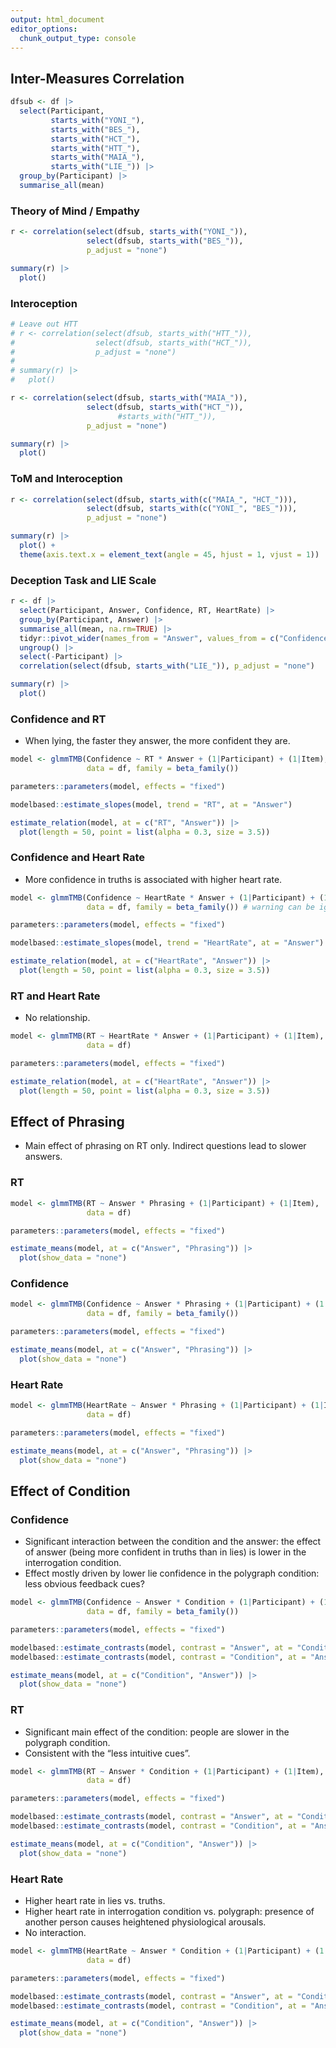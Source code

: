 ```yaml
---
output: html_document
editor_options: 
  chunk_output_type: console
---
```


## Inter-Measures Correlation {.tabset}

```r
dfsub <- df |> 
  select(Participant, 
         starts_with("YONI_"), 
         starts_with("BES_"),
         starts_with("HCT_"),
         starts_with("HTT_"),
         starts_with("MAIA_"),
         starts_with("LIE_")) |> 
  group_by(Participant) |> 
  summarise_all(mean)
```

### Theory of Mind / Empathy

```r
r <- correlation(select(dfsub, starts_with("YONI_")),
                 select(dfsub, starts_with("BES_")), 
                 p_adjust = "none")

summary(r) |> 
  plot() 
```

### Interoception

```r
# Leave out HTT
# r <- correlation(select(dfsub, starts_with("HTT_")),
#                  select(dfsub, starts_with("HCT_")), 
#                  p_adjust = "none")
# 
# summary(r) |> 
#   plot()
```

```r
r <- correlation(select(dfsub, starts_with("MAIA_")),
                 select(dfsub, starts_with("HCT_")), 
                        #starts_with("HTT_")), 
                 p_adjust = "none")

summary(r) |> 
  plot()
```

### ToM and Interoception

```r
r <- correlation(select(dfsub, starts_with(c("MAIA_", "HCT_"))),
                 select(dfsub, starts_with(c("YONI_", "BES_"))), 
                 p_adjust = "none")

summary(r) |> 
  plot() +
  theme(axis.text.x = element_text(angle = 45, hjust = 1, vjust = 1))
```

### Deception Task and LIE Scale

```r
r <- df |> 
  select(Participant, Answer, Confidence, RT, HeartRate) |> 
  group_by(Participant, Answer) |> 
  summarise_all(mean, na.rm=TRUE) |> 
  tidyr::pivot_wider(names_from = "Answer", values_from = c("Confidence", "RT", "HeartRate")) |> 
  ungroup() |> 
  select(-Participant) |> 
  correlation(select(dfsub, starts_with("LIE_")), p_adjust = "none")

summary(r) |> 
  plot()
```


### Confidence and RT

- When lying, the faster they answer, the more confident they are.

```r
model <- glmmTMB(Confidence ~ RT * Answer + (1|Participant) + (1|Item), 
                 data = df, family = beta_family())

parameters::parameters(model, effects = "fixed")
```

```r
modelbased::estimate_slopes(model, trend = "RT", at = "Answer")
```

```r
estimate_relation(model, at = c("RT", "Answer")) |> 
  plot(length = 50, point = list(alpha = 0.3, size = 3.5)) 
```

### Confidence and Heart Rate

- More confidence in truths is associated with higher heart rate.

```r
model <- glmmTMB(Confidence ~ HeartRate * Answer + (1|Participant) + (1|Item), 
                 data = df, family = beta_family()) # warning can be ignored

parameters::parameters(model, effects = "fixed")
```

```r
modelbased::estimate_slopes(model, trend = "HeartRate", at = "Answer")
```

```r
estimate_relation(model, at = c("HeartRate", "Answer")) |> 
  plot(length = 50, point = list(alpha = 0.3, size = 3.5)) 
```

### RT and Heart Rate

- No relationship.

```r
model <- glmmTMB(RT ~ HeartRate * Answer + (1|Participant) + (1|Item), 
                 data = df)

parameters::parameters(model, effects = "fixed")
```

```r
estimate_relation(model, at = c("HeartRate", "Answer")) |> 
  plot(length = 50, point = list(alpha = 0.3, size = 3.5)) 
```


## Effect of Phrasing {.tabset}

- Main effect of phrasing on RT only. Indirect questions lead to slower answers.

### RT

```r
model <- glmmTMB(RT ~ Answer * Phrasing + (1|Participant) + (1|Item), 
                 data = df) 

parameters::parameters(model, effects = "fixed")
```

```r
estimate_means(model, at = c("Answer", "Phrasing")) |> 
  plot(show_data = "none") 
```

### Confidence

```r
model <- glmmTMB(Confidence ~ Answer * Phrasing + (1|Participant) + (1|Item), 
                 data = df, family = beta_family()) 

parameters::parameters(model, effects = "fixed")
```

```r
estimate_means(model, at = c("Answer", "Phrasing")) |> 
  plot(show_data = "none") 
```

### Heart Rate

```r
model <- glmmTMB(HeartRate ~ Answer * Phrasing + (1|Participant) + (1|Item), 
                 data = df) 

parameters::parameters(model, effects = "fixed")
```

```r
estimate_means(model, at = c("Answer", "Phrasing")) |> 
  plot(show_data = "none") 
```


## Effect of Condition {.tabset}

### Confidence

- Significant interaction between the condition and the answer: the effect of answer (being more confident in truths than in lies) is lower in the interrogation condition.
- Effect mostly driven by lower lie confidence in the polygraph condition: less obvious feedback cues?

```r
model <- glmmTMB(Confidence ~ Answer * Condition + (1|Participant) + (1|Item), 
                 data = df, family = beta_family())

parameters::parameters(model, effects = "fixed")
```

```r
modelbased::estimate_contrasts(model, contrast = "Answer", at = "Condition")
modelbased::estimate_contrasts(model, contrast = "Condition", at = "Answer")
```

```r
estimate_means(model, at = c("Condition", "Answer")) |> 
  plot(show_data = "none") 
```

### RT

- Significant main effect of the condition: people are slower in the polygraph condition.
- Consistent with the "less intuitive cues".

```r
model <- glmmTMB(RT ~ Answer * Condition + (1|Participant) + (1|Item), 
                 data = df)

parameters::parameters(model, effects = "fixed")
```

```r
modelbased::estimate_contrasts(model, contrast = "Answer", at = "Condition")
modelbased::estimate_contrasts(model, contrast = "Condition", at = "Answer")
```

```r
estimate_means(model, at = c("Condition", "Answer")) |> 
  plot(show_data = "none") 
```

### Heart Rate

- Higher heart rate in lies vs. truths.
- Higher heart rate in interrogation condition vs. polygraph: presence of another person causes heightened physiological arousals.
- No interaction.

```r
model <- glmmTMB(HeartRate ~ Answer * Condition + (1|Participant) + (1|Item), 
                 data = df)

parameters::parameters(model, effects = "fixed")
```

```r
modelbased::estimate_contrasts(model, contrast = "Answer", at = "Condition")
modelbased::estimate_contrasts(model, contrast = "Condition", at = "Answer")
```

```r
estimate_means(model, at = c("Condition", "Answer")) |> 
  plot(show_data = "none") 
```

